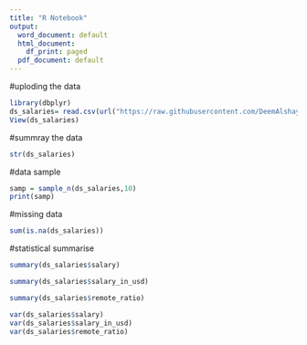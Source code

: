 ---
title: "R Notebook"
output:
  word_document: default
  html_document:
    df_print: paged
  pdf_document: default
---

#uploding the data
```{r}
library(dbplyr)
ds_salaries= read.csv(url("https://raw.githubusercontent.com/DeemAlshaye/Miningproject/main/dataset/ds_salaries.csv"), header=TRUE)
View(ds_salaries)
```


#summray the data
```{r}
str(ds_salaries)
```
#data sample
```{r}
samp = sample_n(ds_salaries,10)
print(samp)
```
#missing data
```{r}
sum(is.na(ds_salaries))
```
#statistical summarise
```{r}
summary(ds_salaries$salary)
```

```{r}
summary(ds_salaries$salary_in_usd)
```

```{r}
summary(ds_salaries$remote_ratio)
```

```{r}
var(ds_salaries$salary)
var(ds_salaries$salary_in_usd)
var(ds_salaries$remote_ratio)
```

